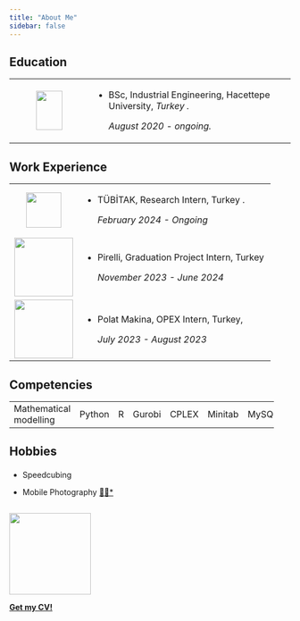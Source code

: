 ```yaml
---
title: "About Me"
sidebar: false 
---
```


## Education

+:--------------------------------------------------:+--------------------------------------------------------------------------------------------------------------------------------------+
| ![](images/hü-logo-03.png){width="47" height="70"} | -   BSc, Industrial Engineering, Hacettepe University, *Turkey .*                                                                    |
|                                                    |                                                                                                                                      |
|                                                    |     *August 2020 - ongoing.*                                                                                                         |
+----------------------------------------------------+--------------------------------------------------------------------------------------------------------------------------------------+

## Work Experience

+:---------------------------------------------------:+--------------------------------------------------------------------------------------------------------------------------------------------------+
| ![](images/tübitak-logo-01.png){width="63"}         | -   TÜBİTAK, Research Intern, Turkey .                                                                                                           |
|                                                     |                                                                                                                                                  |
|                                                     |     *February 2024 - Ongoing*                                                                                                                    |
+-----------------------------------------------------+--------------------------------------------------------------------------------------------------------------------------------------------------+
| ![](images/pirelli-lg-01.png){width="105"}          | -   Pirelli, Graduation Project Intern, Turkey                                                                                                   |
|                                                     |                                                                                                                                                  |
|                                                     |     *November 2023 - June 2024*                                                                                                                  |
+-----------------------------------------------------+--------------------------------------------------------------------------------------------------------------------------------------------------+
| ![](images/Polat-Makina-logo-2-01.png){width="105"} | -   Polat Makina, OPEX Intern, Turkey,                                                                                                           |
|                                                     |                                                                                                                                                  |
|                                                     |     *July 2023 - August 2023*                                                                                                                    |
+-----------------------------------------------------+--------------------------------------------------------------------------------------------------------------------------------------------------+

## Competencies

+:-----------------------+:-------+-------+--------+-------+---------+-------+-----------+
| Mathematical modelling | Python | R     | Gurobi | CPLEX | Minitab | MySQL | MS Office |
+------------------------+--------+-------+--------+-------+---------+-------+-----------+

## Hobbies

-   Speedcubing ![](images/rubks.jpeg){width="16" height="17"}

-   Mobile Photography [📸🔗\*](https://drive.google.com/drive/folders/1mgiwj-f3Kh_gM6yXIzYQHyvy2BRDNsJ0?usp=sharing)

## 

[![](images/CV_logo.gif){fig-align="left" width="146"}](beyzanurnas-17-7-no-p.pdf)

[**Get my CV!**](beyzanurnas-17-7-no-p.pdf)
